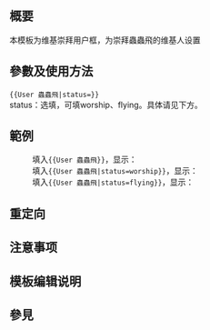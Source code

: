 {{NoteTA|G1=MediaWiki}}{{Documentation subpage}}<!-- 在本行下編輯模板說明 -->

== 概要 ==
本模板为维基崇拜用户框，为崇拜蟲蟲飛的维基人设置

== 參數及使用方法 ==
<code><nowiki>
{{User 蟲蟲飛|status=}}
</nowiki></code><br>
status：选填，可填worship、flying。具体请见下方。
== 範例 ==
:填入<code><nowiki>{{User 蟲蟲飛}}</nowiki></code>，显示：{{User 蟲蟲飛}}{{clear}}
:填入<code><nowiki>{{User 蟲蟲飛|status=worship}}</nowiki></code>，显示：{{User 蟲蟲飛|status=worship}}{{clear}}
:填入<code><nowiki>{{User 蟲蟲飛|status=flying}}</nowiki></code>，显示：{{User 蟲蟲飛|status=flying}}{{clear}}

== 重定向 ==

{{tl|User 蟲蟲}}

== 注意事项 ==

== 模板编辑说明 ==

== 參見 ==

<includeonly>{{Sandbox other||<!-- 本行下加入模板的分類 -->

}}</includeonly>